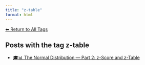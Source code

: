 ```yaml
---
title: "z-table"
format: html
---
```


[⬅ Return to All Tags](../tags.qmd)

## Posts with the tag **z-table**

- [🎓📊 The Normal Distribution — Part 2: z-Score and z-Table](/posts/courses/statistics/normal_distribution/part-2/normal-distribution-part2.html)
